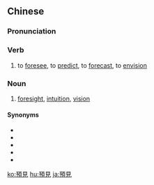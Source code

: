 {{also|预见}}
==Chinese==
{{zh-forms|s=预见}}

===Pronunciation===
{{zh-pron
|m=yùjiàn
|c=jyu6 gin3
|mn=qz:īr-kiàn/tp,xm:ū-kiàn/kh,zz:ī-kiàn
|cat=v,n
}}

===Verb===
{{zh-verb}}

# to [[foresee]], to [[predict]], to [[forecast]], to [[envision]]

===Noun===
{{zh-noun}}

# [[foresight]], [[intuition]], [[vision]]

====Synonyms====
* {{zh-l|料想}}
* {{zh-l|意料}}
* {{zh-l|意想}}
* {{zh-l|預料}}
* {{zh-l|預想}}

{{zh-cat|Advanced}}

[[ko:預見]]
[[hu:預見]]
[[ja:預見]]